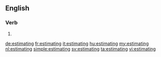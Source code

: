 ==English==

===Verb===
{{head|en}}

# {{present participle of|estimate}}

[[de:estimating]]
[[fr:estimating]]
[[it:estimating]]
[[hu:estimating]]
[[my:estimating]]
[[nl:estimating]]
[[simple:estimating]]
[[sv:estimating]]
[[ta:estimating]]
[[vi:estimating]]